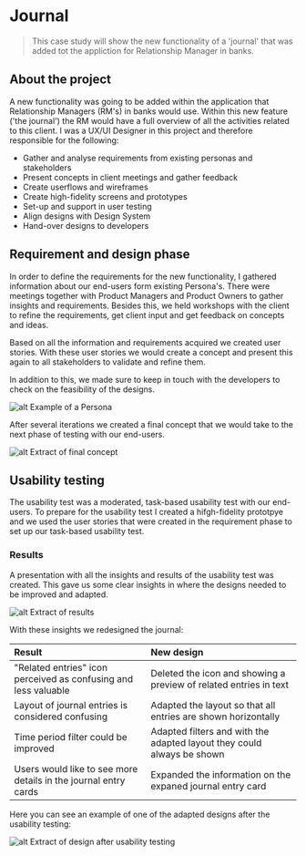 # Journal

> This case study will show the new functionality of a 'journal' that was added tot the appliction for Relationship Manager in banks. 

## About the project
A new functionality was going to be added within the application that Relationship Managers (RM's) in banks would use. Within this new feature ('the journal') the RM would have a full overview of all the activities related to this client. 
I was a UX/UI Designer in this project and therefore responsible for the following:

- Gather and analyse requirements from existing personas and stakeholders
- Present concepts in client meetings and gather feedback
- Create userflows and wireframes
- Create high-fidelity screens and prototypes
- Set-up and support in user testing
- Align designs with Design System
- Hand-over designs to developers

## Requirement and design phase
In order to define the requirements for the new functionality, I gathered information about our end-users form existing Persona's. There were meetings together with Product Managers and Product Owners to gather insights and requirements. Besides this, we held workshops with the client to refine the requirements, get client input and get feedback on concepts and ideas. 

Based on all the information and requirements acquired we created user stories. With these user stories we would create a concept and present this again to all stakeholders to validate and refine them. 

In addition to this, we made sure to keep in touch with the developers to check on the feasibility of the designs. 

![alt](./rm_persona.png "text on mouseover")
Example of a Persona

After several iterations we created a final concept that we would take to the next phase of testing with our end-users. 

![alt](./journal_concept.png "text on mouseover")
Extract of final concept

## Usability testing
The usability test was a moderated, task-based usability test with our end-users. To prepare for the usability test I created a hifgh-fidelity prototpye and we used the user stories that were created in the requirement phase to set up our task-based usability test. 

### Results
A presentation with all the insights and results of the usability test was created. This gave us some clear insights in where the designs needed to be improved and adapted. 

![alt](./journal_results.png "text on mouseover")
Extract of results

With these insights we redesigned the journal:

|Result|New design|
|:-------------|:-------|
|"Related entries" icon perceived as confusing and less valuable|Deleted the icon and showing a preview of related entries in text|
|Layout of journal entries is considered confusing|Adapted the layout so that all entries are shown horizontally|
|Time period filter could be improved|Adapted filters and with the adapted layout they could always be shown|
|Users would like to see more details in the journal entry cards|Expanded the information on the expaned journal entry card|

Here you can see an example of one of the adapted designs after the usability testing:

![alt](./journal.png "text on mouseover")
Extract of design after usability testing
